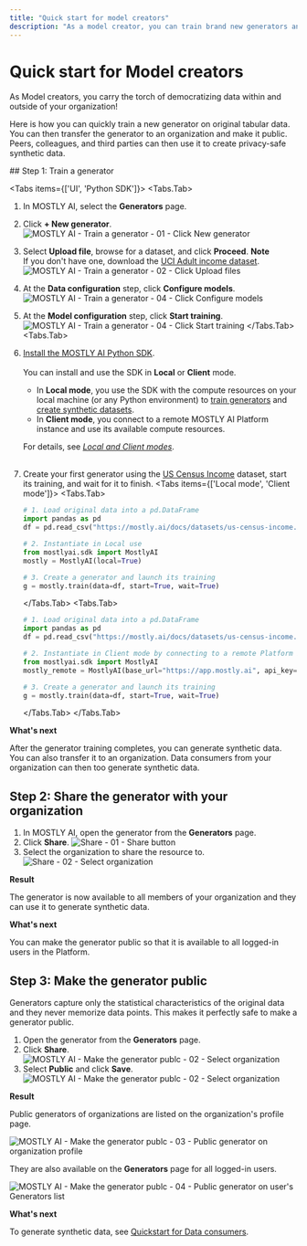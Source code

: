 ```yaml
---
title: "Quick start for model creators"
description: "As a model creator, you can train brand new generators and AI models on tabular data. You can then share with peers and data consumers in your teams and organization and they can share brand new privacy-safe synthetic data."
---
```



# Quick start for Model creators

As Model creators, you carry the torch of democratizing data within and outside of your organization!

Here is how you can quickly train a new generator on original tabular data. You can then transfer the generator to an organization and make it public. Peers, colleagues, and third parties can then use it to create privacy-safe synthetic data.

<Steps>
## Step 1: Train a generator

<Tabs items={['UI', 'Python SDK']}>
<Tabs.Tab>
1. In MOSTLY AI, select the **Generators** page.
2. Click **+ New generator**.
    <Image 
        src="/docs/docimages/quickstart/model-creators/train-generator-01-click-new-generator.webp" 
        alt="MOSTLY AI - Train a generator - 01 - Click New generator" 
        width={800} 
        height={150}
    />
3. Select **Upload file**, browse for a dataset, and click **Proceed**.
    <CustomCallout>
    **Note**<br />
    If you don't have one, download the [UCI Adult income dataset](/datasets/us-census-income.csv.gz).
    </CustomCallout>
    <Image 
        src="/docs/docimages/quickstart/model-creators/train-generator-02-click-upload-files.webp" 
        alt="MOSTLY AI - Train a generator - 02 - Click Upload files" 
        width={800} 
        height={150}
    />
4. At the **Data configuration** step, click **Configure models**.
    <Image 
        src="/docs/docimages/quickstart/model-creators/train-generator-03-click-configure-models.webp" 
        alt="MOSTLY AI - Train a generator - 04 - Click Configure models" 
        width={800} 
        height={150}
    />
5. At the **Model configuration** step, click **Start training**.
    <Image 
        src="/docs/docimages/quickstart/model-creators/train-generator-04-click-start-training.webp" 
        alt="MOSTLY AI - Train a generator - 04 - Click Start training" 
        width={800} 
        height={150}
    />
</Tabs.Tab>
<Tabs.Tab>
1. [Install the MOSTLY AI Python SDK](/python-sdk#installation).<br /><br />
    You can install and use the SDK in **Local** or **Client** mode.
    * In **Local mode**, you use the SDK with the compute resources on your local machine (or any Python environment) to [train generators](/generators/train) and [create synthetic datasets](/synthetic-datasets/generate).
    * In **Client mode**, you connect to a remote MOSTLY AI Platform instance and use its available compute resources.
    
    For details, see [_Local and Client modes_](/python-sdk#local-and-client-modes).<br /><br />
2. Create your first generator using the [US Census Income](/datasets#us-census-income-dataset) dataset, start its training, and wait for it to finish.
    <Tabs items={['Local mode', 'Client mode']}>
    <Tabs.Tab>
    ```python copy filename="python" {7}
    # 1. Load original data into a pd.DataFrame
    import pandas as pd
    df = pd.read_csv("https://mostly.ai/docs/datasets/us-census-income.csv.gz")

    # 2. Instantiate in Local use
    from mostlyai.sdk import MostlyAI
    mostly = MostlyAI(local=True)
    
    # 3. Create a generator and launch its training
    g = mostly.train(data=df, start=True, wait=True)
    ```
    </Tabs.Tab>
    <Tabs.Tab>
    ```python copy filename="python" {7}
    # 1. Load original data into a pd.DataFrame
    import pandas as pd
    df = pd.read_csv("https://mostly.ai/docs/datasets/us-census-income.csv.gz")

    # 2. Instantiate in Client mode by connecting to a remote Platform instance
    from mostlyai.sdk import MostlyAI
    mostly_remote = MostlyAI(base_url="https://app.mostly.ai", api_key="INSERT_API_KEY")
    
    # 3. Create a generator and launch its training
    g = mostly.train(data=df, start=True, wait=True)
    ```
    </Tabs.Tab>
    </Tabs>
</Tabs.Tab>
</Tabs>

**What's next**

After the generator training completes, you can generate synthetic data. You can also transfer it to an organization. Data consumers from your organization can then too generate synthetic data.

## Step 2: Share the generator with your organization

1. In MOSTLY AI, open the generator from the **Generators** page.
2. Click **Share**.
    <Image
        src="/docs/docimages/organizations/add-assets-01-select-share.webp"
        alt="Share - 01 - Share button"
        width={700}
        height={300}
    />
3. Select the organization to share the resource to.
    <Image
        src="/docs/docimages/organizations/add-assets-02-select-share-org.webp"
        alt="Share - 02 - Select organization"
        width={700}
        height={300}
    />

**Result**

The generator is now available to all members of your organization and they can use it to generate synthetic data.

**What's next**

You can make the generator public so that it is available to all logged-in users in the Platform.

## Step 3: Make the generator public

Generators capture only the statistical characteristics of the original data and they never memorize data points. This makes it perfectly safe to make a generator public.

1. Open the generator from the **Generators** page.
2. Click **Share**.
    <Image
        src="/docs/docimages/quickstart/model-creators/make-public-01-select-share.webp"
        alt="MOSTLY AI - Make the generator publc - 02 - Select organization"
        width={800}
        height={150}
    />
3. Select **Public** and click **Save**.
    <Image
        src="/docs/docimages/quickstart/model-creators/make-public-02-select-public.webp"
        alt="MOSTLY AI - Make the generator publc - 02 - Select organization"
        width={800}
        height={150}
    />

**Result**

Public generators of organizations are listed on the organization's profile page.

<Image
    src="/docs/docimages/quickstart/model-creators/make-public-03-public-generator-org-profile.webp"
    alt="MOSTLY AI - Make the generator publc - 03 - Public generator on organization profile"
    width={800}
    height={150}
/>

They are also available on the **Generators** page for all logged-in users.

<Image
    src="/docs/docimages/quickstart/model-creators/make-public-04-public-generator-user-generators-list.webp"
    alt="MOSTLY AI - Make the generator publc - 04 - Public generator on user's Generators list"
    width={800}
    height={150}
/>

**What's next**

To generate synthetic data, see [Quickstart for Data consumers](data-consumers).
</Steps>